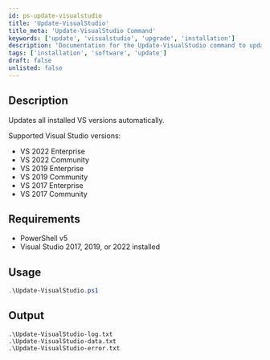 ```yaml
---
id: ps-update-visualstudio
title: 'Update-VisualStudio'
title_meta: 'Update-VisualStudio Command'
keywords: ['update', 'visualstudio', 'upgrade', 'installation']
description: 'Documentation for the Update-VisualStudio command to update all installed Visual Studio versions automatically.'
tags: ['installation', 'software', 'update']
draft: false
unlisted: false
---
```

## Description

Updates all installed VS versions automatically.

Supported Visual Studio versions:
- VS 2022 Enterprise
- VS 2022 Community
- VS 2019 Enterprise
- VS 2019 Community
- VS 2017 Enterprise
- VS 2017 Community

## Requirements

- PowerShell v5
- Visual Studio 2017, 2019, or 2022 installed

## Usage

```powershell
.\Update-VisualStudio.ps1
```

## Output

    .\Update-VisualStudio-log.txt
    .\Update-VisualStudio-data.txt
    .\Update-VisualStudio-error.txt









